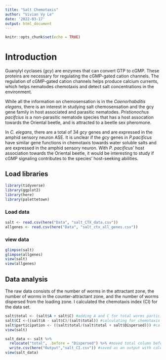 ```yaml
---
title: "Salt Chemotaxis"
author: "Vivian Vy Le"
date: '2022-03-17'
output: html_document
---
```


```r
knitr::opts_chunk$set(echo = TRUE)
```

# Introduction
Guanylyl cyclases (*gcy*) are enzymes that can convert GTP to cGMP. These proteins are necessary for regulating the cGMP-gated cation channels. The regulation of cGMP-gated cation channels helps produce calcium currents, which helps nematodes chemotaxis and detect salt concentrations in the environment.

While all the information on chemosensation is in the *Caenorhabditis elegans*, there is an interest in studying salt chemosensation and the gcy gene family in host associated and parasitic nematodes. *Pristionochus pacifcius* is a non-parasitic nematode species that has a host assocation towards the Oriental beetle, and is attracted to a beetle sex pheromone.

In *C. elegans*, there are a total of 34 *gcy* genes and are expressed in the amphid sensory neuron ASE. It is unclear if the *gcy* genes in *P.pacificus* have similar gene functions  in chemotaxis towards water soluble salts and are expressed in the amphid sensory neuron. With *P. pacificus*' host association towards the Oriental beetle, it would be interesting to study if cGMP signaling contributes to the species' host-seeking abilities.

## Load libraries
```r
library(tidyverse)
library(ggplot2)
library(here)
library(palettetown)
```

### Load data
```r
salt <- read.csv(here("Data", "salt_CTX_data.csv"))
allgenes <- read.csv(here("Data", "salt_ctx_all_genes.csv"))
```

### view data 
```r
glimpse(salt)
glimpse(allgenes)
view(salt)
view(allgenes)
```

## Data analysis
The raw data consists of the number of worms in the attractant zone, the number of worms in the counter-attractant zone, and the number of worms dispersed from the loading zone. I calculated the chemotaxis index (CI) for the data set.

```r
salt$total <- (salt$A + salt$C) #adding A and C for total worms participating
salt$CI <-((salt$A - salt$C)/(salt$total)) #calculating for chemotaxis index
salt$participation <- ((salt$total/(salt$total + salt$Dispersed))) #calculating for worms who participated in the assay
view(salt)

salt_data <- salt %>%
  relocate("total", .before = "Dispersed") %>% #moved total column before dispersed
  write.csv(here("Output","salt_CI.csv")) #saved as an output with calculations
view(salt_data)
```

